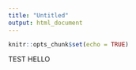```yaml
---
title: "Untitled"
output: html_document
---
```


```r
knitr::opts_chunk$set(echo = TRUE)
```


TEST HELLO 